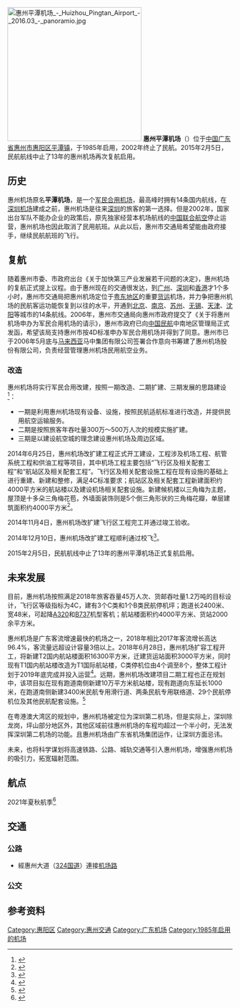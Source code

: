 {{Infobox airport
| name         =  惠州平潭机场<br>Huizhou Pingtan Airport
| logo         = [[File:HuizhouGAA.svg|250px]]
| photo        = 惠州机场 6440.jpg
| photosize    = 250
| IATA         = HUZ
| ICAO         = ZGHZ
| type         = 軍民兩用
| owner        = 广东机场集团惠州机场公司
| operator     = [[广东省机场管理集团有限公司|广东省机场管理集团有限公司]]
| city-served  = {{CHN}}[[廣東省|廣東省]][[惠州市|惠州市]]
| location     = [[广东省|广东省]][[惠州市|惠州市]][[惠陽區|惠陽區]][[平潭镇|平潭镇]]
| opened       = 2015年2月5日
| coordinates  = {{coord|23|02|54|N|114|36|01|E|display=inline,title}}
| pushpin_map  = China Guangdong
| pushpin_map_caption = 机场在广东的位置
| pushpin_label = HUZ/ZGHZ
| website      = [http://www.gdhzairport.com/ gdhzairport.com]
| elevation-m  = 
| metric-elev  = y
| metric-rwy   = y
| r1-number    = 09/27
| r1-length-m  = 2,400
| r1-surface   =混凝土 
| stat-year    = 2018
| stat1-header = 客运量
| stat1-data   = 1,879,645 人次
| stat2-header = 货运量
| stat2-data   = 5,501.30 公吨
| stat3-header = 起降架次
| stat3-data   = 15,110 架次
| footnotes    = 來源：
CAAC<ref>{{Cite web |url=http://www.caac.gov.cn/XXGK/XXGK/TJSJ/201903/t20190305_194972.html?COLLCC=1531274215 |title=2018年民航机场生产统计公报 |access-date=2019-05-05 |archive-date=2019-03-06 |archive-url=https://web.archive.org/web/20190306235228/http://www.caac.gov.cn/XXGK/XXGK/TJSJ/201903/t20190305_194972.html?COLLCC=1531274215 |dead-url=no }}</ref> <ref>{{GCM|HUZ|Huizhou Airport}}</ref>
}}

[[File:惠州平潭机场_-_Huizhou_Pingtan_Airport_-_2016.03_-_panoramio.jpg|300px]]
'''惠州平潭机场'''（{{airport codes|HUZ|ZGHZ}}）位于[[中国|中国]][[广东省|广东省]][[惠州市|惠州市]][[惠阳区|惠阳区]][[平潭镇|平潭镇]]，于1985年启用，2002年终止了民航。2015年2月5日，民航航线中止了13年的惠州机场再次复航启用。

==历史==
惠州机场原名'''平潭机场'''，是一个[[军民合用机场|军民合用机场]]，最高峰时拥有14条国内航线，在[[深圳机场|深圳机场]]建成之前，惠州机场是往来[[深圳|深圳]]的旅客的第一选择。但是2002年，国家出台军队不能办企业的政策后，原先独家经营本机场航线的[[中国联合航空|中国联合航空]]停止运营，惠州机场也因此取消了民用航班。从此以后，惠州市交通局希望能由政府接手，继续民航航班的飞行。

==复航==
随着惠州市委、市政府出台《关于加快第三产业发展若干问题的决定》，惠州机场的复航正式提上议程。由于惠州现在的交通很发达，到[[广州|广州]]、[[深圳|深圳]]和[[香港|香港]]才1个多小时，惠州市交通局把惠州机场定位于[[粤东|粤东地区]]的重要[[货运|货运]]机场，并力争把惠州机场的民航客运功能恢复到以往的水平，开通到[[北京|北京]]、[[南京|南京]]、[[苏州|苏州]]、[[无锡|无锡]]、[[天津|天津]]、[[沈阳|沈阳]]等城市的14条航线。2006年，惠州市交通局向惠州市政府提交了《关于将惠州机场申办为军民合用机场的请示》，惠州市政府已向[[中国民航|中国民航]]中南地区管理局正式发函，希望该局支持惠州市按4D标准申办军民合用机场并得到了同意。惠州市已于2006年5月底与[[马来西亚|马来西亚]]马中集团有限公司签署合作意向书筹建了惠州机场股份有限公司，负责经营管理惠州机场民用航空业务。

===改造===
惠州机场将实行军民合用改建，按照一期改造、二期扩建、三期发展的思路建设<ref>{{cite web|url=http://www.huizhou.cn/webfile/2011/3/25/news/|title=惠州机场年内复航在家门口又可坐飞机出行了|author=李福锁|date=2011-03-25|publisher=今日惠州网|language=zh|access-date=2012-08-22|archive-date=2020-10-30|archive-url=https://web.archive.org/web/20201030080432/http://www.huizhou.cn/webfile/2011/3/25/news/|dead-url=no}}</ref>：
*一期是利用惠州机场现有设备、设施，按照民航适航标准进行改造，并提供民用航空运输服务。
*二期是按照旅客年吞吐量300万～500万人次的规模实施扩建。
*三期是以建设航空城的理念建设惠州机场及周边区域。

2014年6月25日，惠州机场改扩建工程正式开工建设，工程涉及机场工程、航管系统工程和供油工程等项目，其中机场工程主要包括“飞行区及相关配套工程”和“航站区及相关配套工程”。飞行区及相关配套设施工程在现有设施的基础上进行重建、新建和整修，满足4C标准要求；航站区及相关配套工程新建面积约4000平方米的航站楼以及建设机场相关配套设施。新建候机楼以三角梅为主题，屋顶是十多朵三角梅花苞，外墙面装饰则是5个倒三角形状的三角梅花瓣，单层建筑面积约4000平方米<ref>{{cite web|url=http://news.carnoc.com/list/300/300367.html|title=惠州机场航站楼主体完工 下周将进行试飞校飞|date=2014-11-28|publisher=民航资源网|language=zh|deadurl=yes|archiveurl=https://web.archive.org/web/20180813192822/http://news.carnoc.com/list/300/300367.html|archivedate=2018-08-14}}</ref>。

2014年11月4日，惠州机场改扩建飞行区工程完工并通过竣工验收。

2014年12月10日，惠州机场改扩建工程顺利通过校飞<ref>{{cite web|url=http://news.carnoc.com/list/301/301382.html|title=惠州机场改扩建工程顺利通过校飞|date=2014-12-11|publisher=民航资源网|language=zh|deadurl=yes|archiveurl=https://web.archive.org/web/20180813193217/http://news.carnoc.com/list/301/301382.html|archivedate=2018-08-14}}</ref>。

2015年2月5日，民航航线中止了13年的惠州平潭机场正式复航启用。

== 未来发展 ==
目前，惠州机场按照满足2018年旅客吞量45万人次、货邮吞吐量1.2万吨的目标设计，飞行区等级指标为4C，建有3个C类和1个B类民航停机坪；跑道长2400米、宽48米，可起降[[空中客车A320系列|A320]]和[[波音737|B737]]机型客机；航站楼面积约4000平方米、货站2000余平方米。

惠州机场是广东客流增速最快的机场之一，2018年相比2017年客流增长高达96.4%，客流量远超设计容量3倍以上。2018年6月28日，惠州机场扩容工程开工，将新建T2国内航站楼面积16300平方米，迁建货运站面积3000平方米，同时现有T1国内航站楼改造为T1国际航站楼，C类停机位由4个调至8个，整体工程计划于2019年底完成并投入运营<ref>{{cite web|url=http://www.sohu.com/a/239255980_675420|title=惠州机场扩容扩建工程启动了！未来将有这些变化…|author=深圳梦|date=2018-07-14|publisher=搜狐网|language=zh|deadurl=yes|archiveurl=https://web.archive.org/web/20180813193350/http://www.sohu.com/a/239255980_675420|archivedate=2018-08-14}}</ref>。远期，惠州机场改建项目二期工程也正在规划中，该项目拟在现有跑道南侧新建10万平方米航站楼，现有跑道向东延长1000米，在跑道南侧新建3400米民航专用滑行道、两条民航专用联络道、29个民航停机位及其他民航配套设施。<ref>{{Cite web|url=http://xxgk.huizhou.gov.cn/0001/0202/201901/6797aee822b94ded9699b20734781fd5.shtml|title=关于印发《惠州市贯彻落实<海陆丰革命老区振兴发展规划>实施方案（2018-2025年）》的通知|accessdate=2019-05-05|author=|date=2019-01-31|publisher=惠州市发展改革局|archive-url=https://web.archive.org/web/20190505014541/http://xxgk.huizhou.gov.cn/0001/0202/201901/6797aee822b94ded9699b20734781fd5.shtml|archive-date=2019-05-05|dead-url=yes}}</ref>

在粤港澳大湾区的规划中，惠州机场被定位为深圳第二机场，但是实际上，深圳除龙岗，坪山部分地区外，其他区域前往惠州机场的车程均超过一个半小时，无法发挥深圳第二机场的功能。且惠州机场由广东省机场集团运作，让深圳方面忌讳。{{citation needed}}

未来，也将科学谋划将高速铁路、公路、城轨交通等引入惠州机场，增强惠州机场的吸引力，拓宽辐射范围。

==航点==
2021年夏秋航季<ref>{{cite news|title=航班计划|url=http://www.gdhzairport.com/list-100-1.html|publisher=广东机场集团惠州机场公司|access-date=2021-07-21|archive-date=2019-06-18|archive-url=https://web.archive.org/web/20190618212858/http://www.gdhzairport.com/list-100-1.html|dead-url=no}}</ref>
{{Airport-dest-list
| {{flagicon|PRC}} [[中国联合航空|中国联合航空]]（KN）| [[北京大兴国际机场|北京/大兴]]、[[信阳明港机场|信阳]]、[[昆明长水国际机场|昆明]]
| {{flagicon|PRC}} [[中国国际航空|中国国际航空]]（CA）| [[上海浦东国际机场|上海/浦东]]、[[成都双流国际机场|成都/双流]]、[[北京首都国际机场|北京/首都]]、[[武汉天河国际机场|武汉]]
| {{flagicon|PRC}} [[中国南方航空|中国南方航空]]（CZ）| [[北京大兴国际机场|北京/大兴]]、[[南充高坪机场|南充]]、[[武汉天河国际机场|武汉]]
| {{flagicon|PRC}} [[深圳航空|深圳航空]]（ZH）| [[南昌昌北国际机场|南昌]]、[[温州龙湾国际机场|温州]]、[[西安咸阳国际机场|西安]]、[[湛江坡头机场|湛江]]、[[大连周水子国际机场|大连]]、[[苏南硕放国际机场|无锡]]、[[武汉天河国际机场|运城]]、[[昆明长水国际机场|昆明]]、[[襄阳刘集机场|襄阳]]
| {{flagicon|PRC}} [[吉祥航空|吉祥航空]]（HO）| [[贵阳龙洞堡国际机场|贵阳]]、[[武漢天河国际机场|武漢]]、[[杭州萧山国际机场|杭州]]、[[南京禄口国际机场|南京]]、[[上海浦东国际机场|上海/浦东]]、[[苏南硕放国际机场|无锡]]、[[郑州新郑国际机场|郑州]]、[[沈阳桃仙国际机场|沈阳]]、[[哈尔滨太平国际机场|哈尔滨]]、[[合肥新桥国际机场|合肥]]、[[丽江三义国际机场|丽江]]、[[太原武宿国际机场|太原]]、[[常德桃花源机场|常德]]、[[岳阳三荷机场|岳阳]]、[[张家界荷花国际机场|张家界]]、[[长沙黄花国际机场|长沙]]
| {{flagicon|PRC}} [[昆明航空|昆明航空]]（KY）| [[昆明长水国际机场|昆明]]
| {{flagicon|PRC}} [[重慶航空|重慶航空]]（OQ）| [[重庆江北国际机场|重慶]]、[[泸州云龙机场|泸州]]、[[银川河东国际机场|银川]]
| {{flagicon|PRC}} [[长安航空|长安航空]]（9H）| [[西安咸阳国际机场|西安]]
| {{flagicon|PRC}} [[山东航空|山东航空]]（SC）| [[济南遥墙国际机场|济南]]、[[长沙黄花国际机场|长沙]]
| {{flagicon|PRC}} [[中国东方航空|中国东方航空]]（MU）| [[南昌昌北国际机场|南昌]]、[[青岛流亭国际机场|青岛]]
| {{flagicon|PRC}} [[北部湾航空|北部湾航空]]（GX）| [[南宁吴圩国际机场|南宁]]
| {{flagicon|PRC}} [[奥凯航空|奥凯航空]]（BK）| [[长沙黄花国际机场|长沙]]
}}

== 交通 ==
=== 公路 ===
*經惠州大道（[[324国道|324国道]]）連接[[机场路_(惠州)|机场路]]

=== 公交 ===
{{惠州巴士路线简单列表|station=惠州机场|机场惠东线|惠阳111|211快|212快|仲恺302快}}

==参考资料==
{{Reflist}}

{{中华人民共和国机场}}
{{中国人民解放军机场|南}}

[[Category:惠阳区|Category:惠阳区]]
[[Category:惠州交通|Category:惠州交通]]
[[Category:广东机场|Category:广东机场]]
[[Category:1985年启用的机场|Category:1985年启用的机场]]